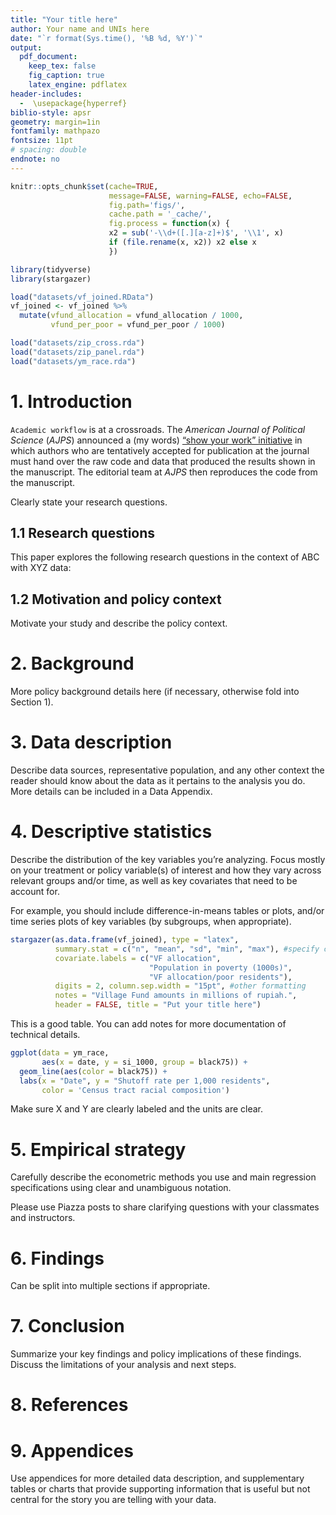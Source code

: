 ```yaml
---
title: "Your title here"
author: Your name and UNIs here
date: "`r format(Sys.time(), '%B %d, %Y')`"
output: 
  pdf_document:
    keep_tex: false
    fig_caption: true
    latex_engine: pdflatex
header-includes:
  -  \usepackage{hyperref}
biblio-style: apsr
geometry: margin=1in
fontfamily: mathpazo
fontsize: 11pt
# spacing: double
endnote: no
---
```


```r
knitr::opts_chunk$set(cache=TRUE,
                      message=FALSE, warning=FALSE, echo=FALSE,
                      fig.path='figs/',
                      cache.path = '_cache/',
                      fig.process = function(x) {
                      x2 = sub('-\\d+([.][a-z]+)$', '\\1', x)
                      if (file.rename(x, x2)) x2 else x
                      })
```


```r
library(tidyverse)
library(stargazer)
```

```r
load("datasets/vf_joined.RData")
vf_joined <- vf_joined %>% 
  mutate(vfund_allocation = vfund_allocation / 1000, 
         vfund_per_poor = vfund_per_poor / 1000)

load("datasets/zip_cross.rda")
load("datasets/zip_panel.rda")
load("datasets/ym_race.rda")
```

# 1. Introduction

`Academic workflow` is at a crossroads. The *American Journal of Political Science* (*AJPS*) announced a (my words) ["show your work" initiative](http://ajps.org/2015/03/26/the-ajps-replication-policy-innovations-and-revisions/) in which authors who are tentatively accepted for publication at the journal must hand over the raw code and data that produced the results shown in the manuscript. The editorial team at *AJPS* then reproduces the code from the manuscript.

Clearly state your research questions. 

## 1.1 Research questions

This paper explores the following research questions in the context of ABC with XYZ data:

\begin{itemize}
\item Is R better than Stata?
\item Is U6614 the easiest course in Columbia?
\end{itemize}


## 1.2 Motivation and policy context

Motivate your study and describe the policy context.



# 2. Background

More policy background details here (if necessary, otherwise fold into Section 1).


# 3. Data description

Describe data sources, representative population, and any other context the reader should know about the data as it pertains to the analysis you do. More details can be included in a Data Appendix.



# 4. Descriptive statistics

Describe the distribution of the key variables you’re analyzing. Focus mostly on your treatment or policy variable(s) of interest and how they vary across relevant groups and/or time, as well as key covariates that need to be account for.

For example, you should include difference-in-means tables or plots, and/or time series plots of key variables (by subgroups, when appropriate).


```r
stargazer(as.data.frame(vf_joined), type = "latex", 
          summary.stat = c("n", "mean", "sd", "min", "max"), #specify columns
          covariate.labels = c("VF allocation", 
                               "Population in poverty (1000s)", 
                               "VF allocation/poor residents"),
          digits = 2, column.sep.width = "15pt", #other formatting
          notes = "Village Fund amounts in millions of rupiah.",
          header = FALSE, title = "Put your title here")
```

This is a good table. You can add notes for more documentation of technical details.


```r

ggplot(data = ym_race, 
       aes(x = date, y = si_1000, group = black75)) + 
  geom_line(aes(color = black75)) +
  labs(x = "Date", y = "Shutoff rate per 1,000 residents",
       color = 'Census tract racial composition')
```

Make sure X and Y are clearly labeled and the units are clear. 


# 5. Empirical strategy

Carefully describe the econometric methods you use and main regression specifications using clear and unambiguous notation.

Please use Piazza posts to share clarifying questions with your classmates and instructors.


# 6. Findings

Can be split into multiple sections if appropriate.


# 7. Conclusion

Summarize your key findings and policy implications of these findings. Discuss the limitations of your analysis and next steps.


\newpage

# 8. References

\newpage

# 9. Appendices

Use appendices for more detailed data description, and supplementary tables or charts that provide supporting information that is useful but not central for the story you are telling with your data.

